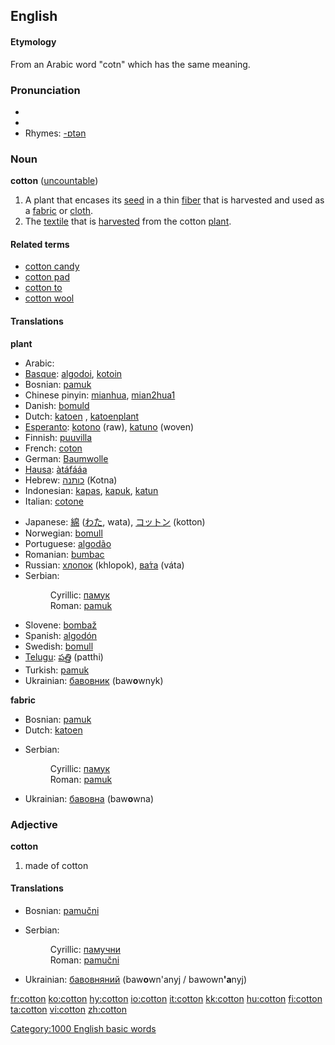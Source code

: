==English==
{{wikipedia|cotton}}

====Etymology====
From an Arabic word "cotn" which has the same meaning.

===Pronunciation===
* {{audio|en-us-cotton.ogg|Audio (US)}}
* {{IPA|/kɒtɛn/ (Aust,UK), /kɒɛn/ (UK)}}
* Rhymes: [[Rhymes:English:-ɒtən|-ɒtən]]

===Noun===
'''cotton''' ([[uncountable]])

#A plant that encases its [[seed]] in a thin [[fiber]] that is harvested and used as a [[fabric]] or [[cloth]].
# The [[textile]] that is [[harvest]]ed from the cotton [[plant]].

====Related terms====
*[[cotton candy]]
*[[cotton pad]]
*[[cotton to]]
*[[cotton wool]]

====Translations====
'''plant'''
{{top}}
*Arabic: {{ARchar|[[قطن]]}}
*[[Basque]]: [[algodoi]], [[kotoin]]
*Bosnian: [[pamuk#Bosnian|pamuk]] {{m}}
*Chinese pinyin: [[mianhua]], [[mian2hua1]]
*Danish: [[bomuld]]
*Dutch: [[katoen]] {{m}}, [[katoenplant]] {{m}}
*[[Esperanto]]: [[kotono]] (raw), [[katuno]] (woven)
*Finnish: [[puuvilla]]
*French: [[coton]] {{m}}
*German: [[Baumwolle]] {{f}}
*[[Hausa]]: [[àtáfááa]]
*Hebrew: [[כותנה]] (Kotna) {{m}}
*Indonesian: [[kapas]], [[kapuk]], [[katun]]
*Italian: [[cotone]] {{m}}
{{mid}}
*Japanese: [[綿]] ([[わた]], wata), [[コットン]] (kotton)
*Norwegian: [[bomull]]
*Portuguese: [[algodão]] {{m}}
*Romanian: [[bumbac]]
*Russian: [[хлопок]] {{m}} (khlopok), [[вата|ва́та]] (váta)
*Serbian:
*:Cyrillic: [[памук#Serbian|памук]] {{m}}
*:Roman: [[pamuk#Serbian|pamuk]] {{m}}
*Slovene: [[bombaž]] {{m}}
*Spanish: [[algodón]] {{m}}
*Swedish: [[bomull]]
*[[Telugu]]: [[పత్తి]] (patthi)
*Turkish: [[pamuk#Turkish|pamuk]]
*Ukrainian: [[бавовник]] (baw'''o'''wnyk) {{m}}
{{bottom}}

'''fabric'''
{{top}}
*Bosnian: [[pamuk#Bosnian|pamuk]] {{m}}
*Dutch: [[katoen]] {{n}}
{{mid}}
*Serbian:
*:Cyrillic: [[памук#Serbian|памук]] {{m}}
*:Roman: [[pamuk#Serbian|pamuk]] {{m}}
*Ukrainian: [[бавовна]] (baw'''o'''wna) {{f}}
{{bottom}}

===Adjective===
'''cotton'''
# made of cotton

====Translations====
{{top}}
*Bosnian: [[pamučni#Bosnian|pamučni]] {{m}}
{{mid}}
*Serbian:
*:Cyrillic: [[памучни#Serbian|памучни]] {{m}}
*:Roman: [[pamučni#Serbian|pamučni]] {{m}}
*Ukrainian: [[бавовняний]] (baw'''o'''wn'anyj / bawown''''a'''nyj) {{m}}
{{bottom}}

[[Category:1000 English basic words]]

[[fr:cotton]]
[[ko:cotton]]
[[hy:cotton]]
[[io:cotton]]
[[it:cotton]]
[[kk:cotton]]
[[hu:cotton]]
[[fi:cotton]]
[[ta:cotton]]
[[vi:cotton]]
[[zh:cotton]]
